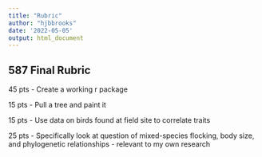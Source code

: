 ```yaml
---
title: "Rubric"
author: "hjbbrooks"
date: '2022-05-05'
output: html_document
---
```


## 587 Final Rubric

45 pts - Create a working r package

15 pts - Pull a tree and paint it

15 pts - Use data on birds found at field site to correlate traits

25 pts - Specifically look at question of mixed-species flocking, body size, and phylogenetic relationships - relevant to my own research
